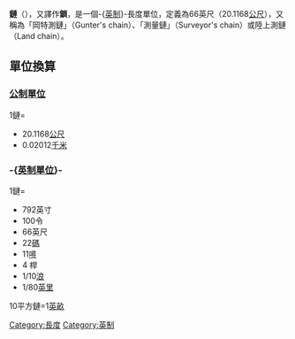 {{noteTA|G1=Unit}}
{{Distinguish|text=海事長度單位[[鏈_(海事長度單位)|鏈 (cable)]]}}
'''鏈'''（{{lang-en|Chain}}），又譯作'''鎖'''，是一個-{[[英制|英制]]}-長度單位，定義為66英尺（20.1168[[公尺|公尺]]），又稱為「岡特測鏈」（Gunter's chain）、「測量鏈」（Surveyor's chain）或陸上測鏈（Land chain）。

== 單位換算 ==
=== [[公制單位|公制單位]] ===
1鏈=
* 20.1168[[公尺|公尺]]
* 0.02012[[千米|千米]]

=== -{[[英制單位|英制單位]]}- ===
1鏈=
* 792英寸
* 100令
* 66英尺
* 22[[碼|碼]]
* 11[[噚|噚]]
* 4 桿
* 1/10[[浪_(量度單位)|浪]]
* 1/80[[英里|英里]]

10平方鏈=1[[英畝|英畝]]

{{長度單位}}

[[Category:長度|Category:長度]]
[[Category:英制|Category:英制]]